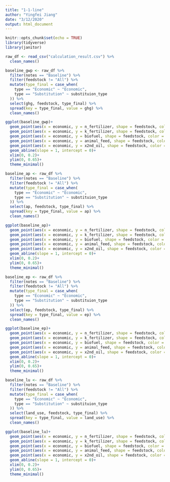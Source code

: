 ```yaml
---
title: "1-1-line"
author: "Yingfei Jiang"
date: "3/12/2020"
output: html_document
---
```


```r
knitr::opts_chunk$set(echo = TRUE)
library(tidyverse)
library(janitor)
```

```r
raw_df <- read_csv("calculation_result.csv") %>% 
  clean_names()

baseline_gwp <- raw_df %>% 
  filter(notes == "Baseline") %>% 
  filter(feedstock != "All") %>% 
  mutate(type_final = case_when(
    type == "Economic" ~ "Economic",
    type == "Substitution" ~ substituion_type
  )) %>% 
  select(ghg, feedstock, type_final) %>% 
  spread(key = type_final, value = ghg) %>% 
  clean_names()

ggplot(baseline_gwp)+
  geom_point(aes(x = economic, y = n_fertilizer, shape = feedstock, color = "N Fertilizer"), size = 3)+
  geom_point(aes(x = economic, y = k_fertilizer, shape = feedstock, color = "K Fertilizer"), size = 3)+
  geom_point(aes(x = economic, y = biofuel, shape = feedstock, color = "Biofuel"), size = 3)+
  geom_point(aes(x = economic, y = animal_feed, shape = feedstock, color = "Animal Feed"), size = 3)+
  geom_point(aes(x = economic, y = x2nd_oil, shape = feedstock, color = "2nd Oil"), size = 3)+
  geom_abline(slope = 1, intercept = 0)+
  xlim(0, 0.2)+
  ylim(0, 0.65)+
  theme_minimal()
```

```r
baseline_ap <- raw_df %>% 
  filter(notes == "Baseline") %>% 
  filter(feedstock != "All") %>% 
  mutate(type_final = case_when(
    type == "Economic" ~ "Economic",
    type == "Substitution" ~ substituion_type
  )) %>% 
  select(ap, feedstock, type_final) %>% 
  spread(key = type_final, value = ap) %>% 
  clean_names()

ggplot(baseline_ap)+
  geom_point(aes(x = economic, y = n_fertilizer, shape = feedstock, color = "N Fertilizer"), size = 3)+
  geom_point(aes(x = economic, y = k_fertilizer, shape = feedstock, color = "K Fertilizer"), size = 3)+
  geom_point(aes(x = economic, y = biofuel, shape = feedstock, color = "Biofuel"), size = 3)+
  geom_point(aes(x = economic, y = animal_feed, shape = feedstock, color = "Animal Feed"), size = 3)+
  geom_point(aes(x = economic, y = x2nd_oil, shape = feedstock, color = "2nd Oil"), size = 3)+
  geom_abline(slope = 1, intercept = 0)+
  xlim(0, 0.2)+
  ylim(0, 0.65)+
  theme_minimal()
```

```r
baseline_ep <- raw_df %>% 
  filter(notes == "Baseline") %>% 
  filter(feedstock != "All") %>% 
  mutate(type_final = case_when(
    type == "Economic" ~ "Economic",
    type == "Substitution" ~ substituion_type
  )) %>% 
  select(ep, feedstock, type_final) %>% 
  spread(key = type_final, value = ep) %>% 
  clean_names()

ggplot(baseline_ep)+
  geom_point(aes(x = economic, y = n_fertilizer, shape = feedstock, color = "N Fertilizer"), size = 3)+
  geom_point(aes(x = economic, y = k_fertilizer, shape = feedstock, color = "K Fertilizer"), size = 3)+
  geom_point(aes(x = economic, y = biofuel, shape = feedstock, color = "Biofuel"), size = 3)+
  geom_point(aes(x = economic, y = animal_feed, shape = feedstock, color = "Animal Feed"), size = 3)+
  geom_point(aes(x = economic, y = x2nd_oil, shape = feedstock, color = "2nd Oil"), size = 3)+
  geom_abline(slope = 1, intercept = 0)+
  xlim(0, 0.2)+
  ylim(0, 0.65)+
  theme_minimal()
```
```r
baseline_lu <- raw_df %>% 
  filter(notes == "Baseline") %>% 
  filter(feedstock != "All") %>% 
  mutate(type_final = case_when(
    type == "Economic" ~ "Economic",
    type == "Substitution" ~ substituion_type
  )) %>% 
  select(land_use, feedstock, type_final) %>% 
  spread(key = type_final, value = land_use) %>% 
  clean_names()

ggplot(baseline_lu)+
  geom_point(aes(x = economic, y = n_fertilizer, shape = feedstock, color = "N Fertilizer"), size = 3)+
  geom_point(aes(x = economic, y = k_fertilizer, shape = feedstock, color = "K Fertilizer"), size = 3)+
  geom_point(aes(x = economic, y = biofuel, shape = feedstock, color = "Biofuel"), size = 3)+
  geom_point(aes(x = economic, y = animal_feed, shape = feedstock, color = "Animal Feed"), size = 3)+
  geom_point(aes(x = economic, y = x2nd_oil, shape = feedstock, color = "2nd Oil"), size = 3)+
  geom_abline(slope = 1, intercept = 0)+
  xlim(0, 0.2)+
  ylim(0, 0.65)+
  theme_minimal()
```

